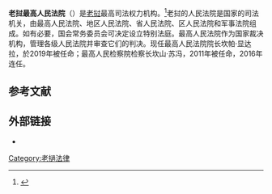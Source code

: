 '''老挝最高人民法院'''（{{lang-lao|ສານປະຊາຊົນສູງສຸດ ແຫ່ງ ສປປ ລາວ}}）是[[老挝|老挝]]最高司法权力机构。<ref name="lexadin">{{cite web |title=Courts and cases Lao DPR |url=https://www.lexadin.nl/wlg/courts/nofr/oeur/lxctlao.htm |website=www.lexadin.nl |accessdate=23 April 2020 |archive-date=2020-12-03 |archive-url=https://web.archive.org/web/20201203094524/https://www.lexadin.nl/wlg/courts/nofr/oeur/lxctlao.htm |dead-url=no }}</ref>老挝的人民法院是国家的司法机关，由最高人民法院、地区人民法院、省人民法院、区人民法院和军事法院组成。如有必要，国会常务委员会可决定设立特别法庭。最高人民法院作为国家裁决机构，管理各级人民法院并审查它们的判决。现任最高人民法院院长坎帕·显达拉，於2019年被任命；最高人民检察院检察长坎山·苏冯，2011年被任命，2016年连任。　　

==参考文献==
{{reflist}}

==外部链接==
*{{official website|http://www.peoplecourt.gov.la/en/ }}

[[Category:老撾法律|Category:老撾法律]]